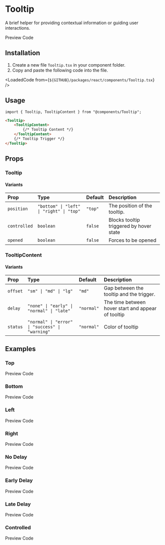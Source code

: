 
# Tooltip
A brief helper for providing contextual information or guiding user interactions.

<TabProvider defaultName="preview">
    <TabList>
        <TabTrigger name="preview">Preview</TabTrigger>
        <TabTrigger name="code">Code</TabTrigger>
    </TabList>
    <TabContent name="preview">
        <Story layout="centered">
            <TooltipDemo />
        </Story>
    </TabContent>
    <TabContent name="code">
        <LoadedCode from={`${GITHUB}/packages/react/src/docs/components/TooltipBlocks/Preview.tsx`} />
    </TabContent>
</TabProvider>

## Installation

1. Create a new file `Tooltip.tsx` in your component folder.
2. Copy and paste the following code into the file.

<LoadedCode from={`${GITHUB}/packages/react/components/Tooltip.tsx`} />

## Usage

```tsx
import { Tooltip, TooltipContent } from "@components/Tooltip";
```

```html
<Tooltip>
    <TooltipContent>
        {/* Tooltip Content */}
    </TooltipContent>
    {/* Tooltip Trigger */}
</Tooltip>
```

## Props

### Tooltip

#### Variants

| Prop         | Type                                     | Default | Description                             |
|:-------------|:-----------------------------------------|:--------|:----------------------------------------|
| `position`   | `"bottom" \| "left" \| "right" \| "top"` | `"top"` | The position of the tooltip.            |
| `controlled` | `boolean`                                | `false` | Blocks tooltip triggered by hover state |
| `opened`     | `boolean`                                | `false` | Forces to be opened                     |

### TooltipContent

#### Variants

| Prop     | Type                                            | Default    | Description                                        |
|:---------|:------------------------------------------------|:-----------|:---------------------------------------------------|
| `offset` | `"sm" \| "md" \| "lg"`                          | `"md"`     | Gap between the tooltip and the trigger.           |
| `delay`  | `"none" \| "early" \| "normal" \| "late"`       | `"normal"` | The time between hover start and appear of tooltip |
| `status` | `"normal" \| "error" \| "success" \| "warning"` | `"normal"` | Color of tooltip                                   |

## Examples


### Top

<TabProvider defaultName="preview">
    <TabList>
        <TabTrigger name="preview">Preview</TabTrigger>
        <TabTrigger name="code">Code</TabTrigger>
    </TabList>
    <TabContent name="preview">
        <Story layout="centered">
            <Examples.Top />
        </Story>
    </TabContent>
    <TabContent name="code">
        <LoadedCode from={`${GITHUB}/packages/react/src/docs/components/TooltipBlocks/Examples/Top.tsx`} />
    </TabContent>
</TabProvider>

### Bottom

<TabProvider defaultName="preview">
    <TabList>
        <TabTrigger name="preview">Preview</TabTrigger>
        <TabTrigger name="code">Code</TabTrigger>
    </TabList>
    <TabContent name="preview">
        <Story layout="centered">
            <Examples.Bottom />
        </Story>
    </TabContent>
    <TabContent name="code">
        <LoadedCode from={`${GITHUB}/packages/react/src/docs/components/TooltipBlocks/Examples/Bottom.tsx`} />
    </TabContent>
</TabProvider>

### Left

<TabProvider defaultName="preview">
    <TabList>
        <TabTrigger name="preview">Preview</TabTrigger>
        <TabTrigger name="code">Code</TabTrigger>
    </TabList>
    <TabContent name="preview">
        <Story layout="centered">
            <Examples.Left />
        </Story>
    </TabContent>
    <TabContent name="code">
        <LoadedCode from={`${GITHUB}/packages/react/src/docs/components/TooltipBlocks/Examples/Left.tsx`} />
    </TabContent>
</TabProvider>

### Right

<TabProvider defaultName="preview">
    <TabList>
        <TabTrigger name="preview">Preview</TabTrigger>
        <TabTrigger name="code">Code</TabTrigger>
    </TabList>
    <TabContent name="preview">
        <Story layout="centered">
            <Examples.Right />
        </Story>
    </TabContent>
    <TabContent name="code">
        <LoadedCode from={`${GITHUB}/packages/react/src/docs/components/TooltipBlocks/Examples/Right.tsx`} />
    </TabContent>
</TabProvider>

### No Delay

<TabProvider defaultName="preview">
  <TabList>
    <TabTrigger name={"preview"}>Preview</TabTrigger>
    <TabTrigger name={"code"}>Code</TabTrigger>
  </TabList>
  <TabContent name="preview">
    <Story layout="centered">
      <Examples.NoDelay />
    </Story>
  </TabContent>
  <TabContent name="code">
    <LoadedCode from={`${GITHUB}/packages/react/src/docs/components/TooltipBlocks/Examples/NoDelay.tsx`} />
  </TabContent>
</TabProvider>

### Early Delay

<TabProvider defaultName="preview">
  <TabList>
    <TabTrigger name={"preview"}>Preview</TabTrigger>
    <TabTrigger name={"code"}>Code</TabTrigger>
  </TabList>
  <TabContent name="preview">
    <Story layout="centered">
      <Examples.EarlyDelay />
    </Story>
  </TabContent>
  <TabContent name="code">
    <LoadedCode from={`${GITHUB}/packages/react/src/docs/components/TooltipBlocks/Examples/EarlyDelay.tsx`} />
  </TabContent>
</TabProvider>

### Late Delay

<TabProvider defaultName="preview">
  <TabList>
    <TabTrigger name={"preview"}>Preview</TabTrigger>
    <TabTrigger name={"code"}>Code</TabTrigger>
  </TabList>
  <TabContent name="preview">
    <Story layout="centered">
      <Examples.LateDelay />
    </Story>
  </TabContent>
  <TabContent name="code">
    <LoadedCode from={`${GITHUB}/packages/react/src/docs/components/TooltipBlocks/Examples/LateDelay.tsx`} />
  </TabContent>
</TabProvider>

### Controlled

<TabProvider defaultName="preview">
  <TabList>
    <TabTrigger name={"preview"}>Preview</TabTrigger>
    <TabTrigger name={"code"}>Code</TabTrigger>
  </TabList>
  <TabContent name={"preview"}>
    <Story layout={"centered"}>
      <Examples.Controlled />
    </Story>
  </TabContent>
  <TabContent name={"code"}>
    <LoadedCode from={`${GITHUB}/packages/react/src/docs/components/TooltipBlocks/Examples/Controlled.tsx`} />
  </TabContent>
</TabProvider>